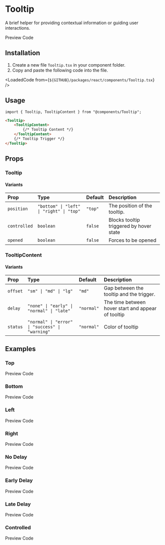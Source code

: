 
# Tooltip
A brief helper for providing contextual information or guiding user interactions.

<TabProvider defaultName="preview">
    <TabList>
        <TabTrigger name="preview">Preview</TabTrigger>
        <TabTrigger name="code">Code</TabTrigger>
    </TabList>
    <TabContent name="preview">
        <Story layout="centered">
            <TooltipDemo />
        </Story>
    </TabContent>
    <TabContent name="code">
        <LoadedCode from={`${GITHUB}/packages/react/src/docs/components/TooltipBlocks/Preview.tsx`} />
    </TabContent>
</TabProvider>

## Installation

1. Create a new file `Tooltip.tsx` in your component folder.
2. Copy and paste the following code into the file.

<LoadedCode from={`${GITHUB}/packages/react/components/Tooltip.tsx`} />

## Usage

```tsx
import { Tooltip, TooltipContent } from "@components/Tooltip";
```

```html
<Tooltip>
    <TooltipContent>
        {/* Tooltip Content */}
    </TooltipContent>
    {/* Tooltip Trigger */}
</Tooltip>
```

## Props

### Tooltip

#### Variants

| Prop         | Type                                     | Default | Description                             |
|:-------------|:-----------------------------------------|:--------|:----------------------------------------|
| `position`   | `"bottom" \| "left" \| "right" \| "top"` | `"top"` | The position of the tooltip.            |
| `controlled` | `boolean`                                | `false` | Blocks tooltip triggered by hover state |
| `opened`     | `boolean`                                | `false` | Forces to be opened                     |

### TooltipContent

#### Variants

| Prop     | Type                                            | Default    | Description                                        |
|:---------|:------------------------------------------------|:-----------|:---------------------------------------------------|
| `offset` | `"sm" \| "md" \| "lg"`                          | `"md"`     | Gap between the tooltip and the trigger.           |
| `delay`  | `"none" \| "early" \| "normal" \| "late"`       | `"normal"` | The time between hover start and appear of tooltip |
| `status` | `"normal" \| "error" \| "success" \| "warning"` | `"normal"` | Color of tooltip                                   |

## Examples


### Top

<TabProvider defaultName="preview">
    <TabList>
        <TabTrigger name="preview">Preview</TabTrigger>
        <TabTrigger name="code">Code</TabTrigger>
    </TabList>
    <TabContent name="preview">
        <Story layout="centered">
            <Examples.Top />
        </Story>
    </TabContent>
    <TabContent name="code">
        <LoadedCode from={`${GITHUB}/packages/react/src/docs/components/TooltipBlocks/Examples/Top.tsx`} />
    </TabContent>
</TabProvider>

### Bottom

<TabProvider defaultName="preview">
    <TabList>
        <TabTrigger name="preview">Preview</TabTrigger>
        <TabTrigger name="code">Code</TabTrigger>
    </TabList>
    <TabContent name="preview">
        <Story layout="centered">
            <Examples.Bottom />
        </Story>
    </TabContent>
    <TabContent name="code">
        <LoadedCode from={`${GITHUB}/packages/react/src/docs/components/TooltipBlocks/Examples/Bottom.tsx`} />
    </TabContent>
</TabProvider>

### Left

<TabProvider defaultName="preview">
    <TabList>
        <TabTrigger name="preview">Preview</TabTrigger>
        <TabTrigger name="code">Code</TabTrigger>
    </TabList>
    <TabContent name="preview">
        <Story layout="centered">
            <Examples.Left />
        </Story>
    </TabContent>
    <TabContent name="code">
        <LoadedCode from={`${GITHUB}/packages/react/src/docs/components/TooltipBlocks/Examples/Left.tsx`} />
    </TabContent>
</TabProvider>

### Right

<TabProvider defaultName="preview">
    <TabList>
        <TabTrigger name="preview">Preview</TabTrigger>
        <TabTrigger name="code">Code</TabTrigger>
    </TabList>
    <TabContent name="preview">
        <Story layout="centered">
            <Examples.Right />
        </Story>
    </TabContent>
    <TabContent name="code">
        <LoadedCode from={`${GITHUB}/packages/react/src/docs/components/TooltipBlocks/Examples/Right.tsx`} />
    </TabContent>
</TabProvider>

### No Delay

<TabProvider defaultName="preview">
  <TabList>
    <TabTrigger name={"preview"}>Preview</TabTrigger>
    <TabTrigger name={"code"}>Code</TabTrigger>
  </TabList>
  <TabContent name="preview">
    <Story layout="centered">
      <Examples.NoDelay />
    </Story>
  </TabContent>
  <TabContent name="code">
    <LoadedCode from={`${GITHUB}/packages/react/src/docs/components/TooltipBlocks/Examples/NoDelay.tsx`} />
  </TabContent>
</TabProvider>

### Early Delay

<TabProvider defaultName="preview">
  <TabList>
    <TabTrigger name={"preview"}>Preview</TabTrigger>
    <TabTrigger name={"code"}>Code</TabTrigger>
  </TabList>
  <TabContent name="preview">
    <Story layout="centered">
      <Examples.EarlyDelay />
    </Story>
  </TabContent>
  <TabContent name="code">
    <LoadedCode from={`${GITHUB}/packages/react/src/docs/components/TooltipBlocks/Examples/EarlyDelay.tsx`} />
  </TabContent>
</TabProvider>

### Late Delay

<TabProvider defaultName="preview">
  <TabList>
    <TabTrigger name={"preview"}>Preview</TabTrigger>
    <TabTrigger name={"code"}>Code</TabTrigger>
  </TabList>
  <TabContent name="preview">
    <Story layout="centered">
      <Examples.LateDelay />
    </Story>
  </TabContent>
  <TabContent name="code">
    <LoadedCode from={`${GITHUB}/packages/react/src/docs/components/TooltipBlocks/Examples/LateDelay.tsx`} />
  </TabContent>
</TabProvider>

### Controlled

<TabProvider defaultName="preview">
  <TabList>
    <TabTrigger name={"preview"}>Preview</TabTrigger>
    <TabTrigger name={"code"}>Code</TabTrigger>
  </TabList>
  <TabContent name={"preview"}>
    <Story layout={"centered"}>
      <Examples.Controlled />
    </Story>
  </TabContent>
  <TabContent name={"code"}>
    <LoadedCode from={`${GITHUB}/packages/react/src/docs/components/TooltipBlocks/Examples/Controlled.tsx`} />
  </TabContent>
</TabProvider>